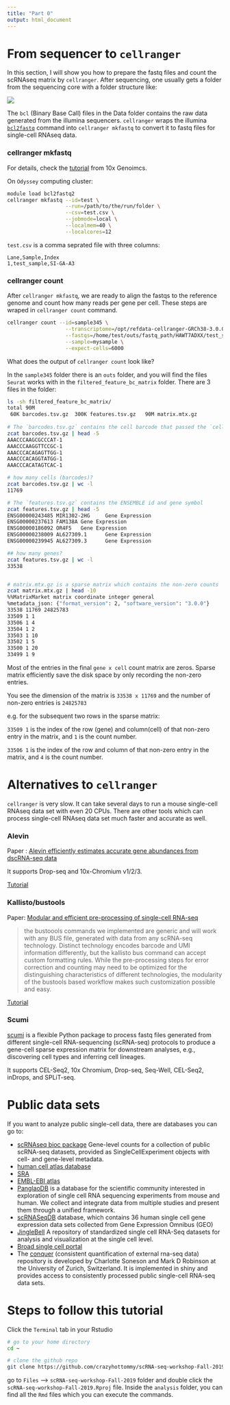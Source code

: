 ```yaml
---
title: "Part 0"
output: html_document
---
```


# From sequencer to `cellranger`

In this section, I will show you how to prepare the fastq files and count the scRNAseq matrix by `cellranger`.
After sequencing, one usually gets a folder from the sequencing core with a folder structure like:

![](assets/Run_folder.png)

The `bcl` (Binary Base Call) files in the Data folder contains the raw data generated from the illumina sequencers.
`cellranger` wraps the illumina [`bcl2fastq`](https://support.illumina.com/sequencing/sequencing_software/bcl2fastq-conversion-software.html) command into `cellranger mkfastq` to convert it to fastq files for single-cell RNAseq data.

### cellranger mkfastq

For details, check the [tutorial](https://support.10xgenomics.com/single-cell-gene-expression/software/pipelines/latest/what-is-cell-ranger) from 10x Genoimcs.

On `Odyssey` computing cluster:

```bash
module load bcl2fastq2
cellranger mkfastq --id=test \
                   --run=/path/to/the/run/folder \
                   --csv=test.csv \
                   --jobmode=local \
                   --localmem=40 \
                   --localcores=12
```

`test.csv` is a comma seprated file with three columns:

```
Lane,Sample,Index
1,test_sample,SI-GA-A3
```

### cellranger count

After `cellranger mkfastq`, we are ready to align the fastqs to the reference genome and count how many reads per gene per cell. These steps are wraped in `cellranger count` command.

```bash
cellranger count --id=sample345 \
                   --transcriptome=/opt/refdata-cellranger-GRCh38-3.0.0 \
                   --fastqs=/home/test/outs/fastq_path/HAWT7ADXX/test_sample/ \
                   --sample=mysample \
                   --expect-cells=6000
```

What does the output of `cellranger count` look like?

In the `sample345` folder there is an `outs` folder, and you will find the files `Seurat` works with in the `filtered_feature_bc_matrix` folder. There are 3 files in the folder:

```bash
ls -sh filtered_feature_bc_matrix/
total 90M
 60K barcodes.tsv.gz  300K features.tsv.gz   90M matrix.mtx.gz
 
# The `barcodes.tsv.gz` contains the cell barcode that passed the `cellranger` filter.
zcat barcodes.tsv.gz | head -5
AAACCCAAGCGCCCAT-1
AAACCCAAGGTTCCGC-1
AAACCCACAGAGTTGG-1
AAACCCACAGGTATGG-1
AAACCCACATAGTCAC-1

# how many cells (barcodes)?
zcat barcodes.tsv.gz | wc -l
11769

# The `features.tsv.gz` contains the ENSEMBLE id and gene symbol
zcat features.tsv.gz | head -5
ENSG00000243485 MIR1302-2HG     Gene Expression
ENSG00000237613 FAM138A Gene Expression
ENSG00000186092 OR4F5   Gene Expression
ENSG00000238009 AL627309.1      Gene Expression
ENSG00000239945 AL627309.3      Gene Expression

## how many genes?
zcat features.tsv.gz | wc -l
33538


# matrix.mtx.gz is a sparse matrix which contains the non-zero counts
zcat matrix.mtx.gz | head -10
%%MatrixMarket matrix coordinate integer general
%metadata_json: {"format_version": 2, "software_version": "3.0.0"}
33538 11769 24825783
33509 1 1
33506 1 4
33504 1 2
33503 1 10
33502 1 5
33500 1 20
33499 1 9

```

Most of the entries in the final `gene x cell` count matrix are zeros. Sparse matrix efficiently save the disk space by only recording the non-zero entries. 

You see the dimension of the matrix is `33538 x 11769` and the number of non-zero entries is `24825783`

e.g. for the subsequent two rows in the sparse matrix:

`33509 1` is the index of the row (gene) and column(cell) of that non-zero entry in the matrix, and `1` is the count number.

`33506 1` is the index of the row and column of that non-zero entry in the matrix, and `4` is the count number.


# Alternatives to `cellranger`

`cellranger` is very slow. It can take several days to run a mouse single-cell RNAseq data set with even 20 CPUs. There are other tools which can process single-cell RNAseq data set much faster and accurate as well.

### Alevin

Paper : [Alevin efficiently estimates accurate gene abundances from dscRNA-seq data](https://genomebiology.biomedcentral.com/articles/10.1186/s13059-019-1670-y)  

It supports Drop-seq and 10x-Chromium v1/2/3.

[Tutorial](https://salmon.readthedocs.io/en/latest/alevin.html)

### Kallisto/bustools

Paper: [Modular and efficient pre-processing of single-cell RNA-seq](https://www.biorxiv.org/content/10.1101/673285v2)  

>the bustoools commands we implemented are generic and will work with any BUS file, generated with data from any scRNA-seq technology. Distinct technology encodes barcode and UMI information differently,
but the kallisto bus command can accept custom formatting rules. While the pre-processing
steps for error correction and counting may need to be optimized for the distinguishing
characteristics of different technologies, the modularity of the bustools based workflow makes
such customization possible and easy.

[Tutorial](https://www.kallistobus.tools/)

### Scumi

[scumi](https://bitbucket.org/jerry00/scumi-dev/src/master/) is a flexible Python package to process fastq files generated from different single-cell RNA-sequencing (scRNA-seq) protocols to produce a gene-cell sparse expression matrix for downstream analyses, e.g., discovering cell types and inferring cell lineages.

It supports CEL-Seq2, 10x Chromium, Drop-seq, Seq-Well, CEL-Seq2, inDrops, and SPLiT-seq.

# Public data sets

If you want to analyze public single-cell data, there are databases you can go to:

* [scRNAseq bioc package](https://bioconductor.org/packages/devel/data/experiment/html/scRNAseq.html) Gene-level counts for a collection of public scRNA-seq datasets, provided as SingleCellExperiment objects with cell- and gene-level metadata.
* [human cell atlas database](https://staging.data.humancellatlas.org/)
* [SRA](https://www.ncbi.nlm.nih.gov/sra)
* [EMBL-EBI atlas](https://www.ebi.ac.uk/gxa/sc/home)
* [PanglaoDB](https://panglaodb.se/) is a database for the scientific community interested in exploration of single cell RNA sequencing experiments from mouse and human. We collect and integrate data from multiple studies and present them through a unified framework.
* [scRNASeqDB](https://bioinfo.uth.edu/scrnaseqdb/) database, which contains 36 human single cell gene expression data sets collected from Gene Expression Omnibus (GEO)
* [JingleBell](http://jinglebells.bgu.ac.il/) A repository of standardized single cell RNA-Seq datasets for analysis and visualization at the single cell level.
* [Broad single cell portal](https://portals.broadinstitute.org/single_cell)
* The [conquer](http://imlspenticton.uzh.ch:3838/conquer/) (consistent quantification of external rna-seq data) repository is developed by Charlotte Soneson and Mark D Robinson at the University of Zurich, Switzerland. It is implemented in shiny and provides access to consistently processed public single-cell RNA-seq data sets. 

# Steps to follow this tutorial

Click the `Terminal` tab in your Rstudio

```bash
# go to your home directory
cd ~

# clone the github repo
git clone https://github.com/crazyhottommy/scRNA-seq-workshop-Fall-2019

```

go to `Files` ---> `scRNA-seq-workshop-Fall-2019` folder and double click the `scRNA-seq-workshop-Fall-2019.Rproj` file. Inside the `analysis` folder, you can find all the `Rmd` files which you can execute the commands.
